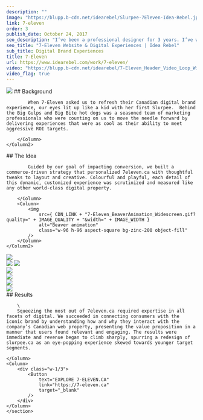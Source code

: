 ```yaml
---
description: ""
image: "https://blupp.b-cdn.net/idearebel/Slurpee-7Eleven-Idea-Rebel.jpeg?quality=50"
link: 7-eleven
order: 3
publish_date: October 24, 2017
seo_description: "I’ve been a professional designer for 3 years. I’ve worked for large agencies, digital and advertising and also in-house for a large corporation – a short-yet-varied experience that’s given me some perspective on the industry as a recent graduate. These are my observations; and what I wish design school had better prepared me for. 1. … Continued"
seo_title: "7-Eleven Website & Digital Experiences | Idea Rebel"
sub_title: Digital Brand Experiences
title: 7-Eleven
url: https://www.idearebel.com/work/7-eleven/
video: "https://blupp.b-cdn.net/idearebel/7-Eleven_Header_Video_Loop_Widescreen_6.mp4"
video_flag: true
---
```


<section class="container mx-auto max-w-6xl py-10">
    <Column2>
        <Column>
            <img
                src={ CDN_LINK + "7-Eleven_Slurpee_Widescreen.png?quality=" + IMAGE_QUALITY + "&width=" + IMAGE_WIDTH }
                alt="Slurpee"
                class="w-full h-full aspect-square bg-zinc-200 object-fill"
            />
        </Column>
        <Column>
            ## Background

            When 7-Eleven asked us to refresh their Canadian digital brand experience, our eyes lit up like a kid with her first Slurpee.  Behind the Big Gulps and Big Bite hot dogs was a seasoned team of marketing professionals who were counting on us to move the needle forward by delivering experiences that were as cool as their ability to meet aggressive ROI targets.

        </Column>
    </Column2>
</section>
<section class="container mx-auto max-w-6xl py-10">
    <Column2>
        <Column>
            ## The Idea

            Guided by our goal of impacting conversion, we built a commerce-driven strategy that personalized 7eleven.ca with thoughtful tweaks to layout and creative. Colourful and playful, each detail of this dynamic, customized experience was scrutinized and measured like any other world-class digital property.

        </Column>
        <Column>
            <img
                src={ CDN_LINK + "7-Eleven_BeaverAnimation_Widescreen.gif?quality=" + IMAGE_QUALITY + "&width=" + IMAGE_WIDTH }
                alt="Beaver animation"
                class="w-96 h-96 aspect-square bg-zinc-200 object-fill"
            />
        </Column>
    </Column2>
</section>
<section class="container mx-auto max-w-6xl p-20 bg-secondary">
    <Column>
        <img
            src={ CDN_LINK + "7-Eleven_ScreenShot_Widescreen.jpg?quality=" + IMAGE_QUALITY + "&width=" + IMAGE_WIDTH }
            alt="7 eleven website"
            class="w-full h-full aspect-square bg-zinc-200 object-fill"
        />
    </Column>
</section>

<section class="container mx-auto max-w-6xl p-20 bg-secondary mt-20">
    <Column2>
        <Column>
            <img
                src={ CDN_LINK + "7-Eleven_SlurpeeGame2_Widescreen.png?quality=" + IMAGE_QUALITY + "&width=" + IMAGE_WIDTH }
                alt="Slurpee game top score"
                class="w-full h-full aspect-square bg-zinc-200 object-fill"
            />
        </Column>
        <Column>
            <img
                src={ CDN_LINK + "7-Eleven_SlurpeeGame1_Widescreen.png?quality=" + IMAGE_QUALITY + "&width=" + IMAGE_WIDTH }
                alt="Slurpee game"
                class="w-full h-full aspect-square bg-zinc-200 object-fill"
            />
        </Column>
    </Column2>
</section>
<section class="container mx-auto max-w-6xl p-20 bg-secondary">
    <Column>
        <img
            src={ CDN_LINK + "7-Eleven_TabletVideo_Still_Widescreen.jpg?quality=" + IMAGE_QUALITY + "&width=" + IMAGE_WIDTH }
            alt="7 eleven snacks"
            class="w-full h-full aspect-square bg-zinc-200 object-fill"
        />
    </Column>
</section>
<section class="container mx-auto max-w-6xl p-20 bg-secondary mt-20">
    <Column2>
        <Column>
            <img
                src={ CDN_LINK + "moose.jpg?quality=" + IMAGE_QUALITY + "&width=" + IMAGE_WIDTH }
                alt="moose"
                class="w-full h-full aspect-square bg-zinc-200 object-fill"
            />
        </Column>
        <Column>
            <div>
                <img
                    src={ CDN_LINK + "lynx.jpg?quality=" + IMAGE_QUALITY + "&width=" + IMAGE_WIDTH }
                    alt="lynx"
                    class="w-full h-full aspect-square bg-zinc-200 object-fill"
                />
            </div>
            <div>
                <img
                    src={ CDN_LINK + "whale.jpg?quality=" + IMAGE_QUALITY + "&width=" + IMAGE_WIDTH }
                    alt="whale"
                    class="w-full h-full aspect-square bg-zinc-200 object-fill"
                />
            </div>
        </Column>
    </Column2>
</section>

<section class="bg-secondary mt-20">
    <section class="container ml-56 max-w-6xl py-20 w-1/2">
    <Column>
        ## Results

        \
        Squeezing the most out of 7eleven.ca required expertise in all facets of digital. We succeeded in connecting consumers with the iconic brand by understanding how and why they interact with the company’s Canadian web property, presenting the value proposition in a manner that users found relevant and engaging. The results were immediate and revenue began to climb sharply, spurring a redesign of slurpee.ca as an eye-popping experience skewed towards younger target segments.

    </Column>
    <Column>
        <div class="w-1/3">
            <Button
                text="EXPLORE 7-ELEVEN.CA"
                link="https://7-eleven.ca"
                target="_blank"
            />
        </div>
    </Column>
    </section>
</section>

<section class="container mx-auto max-w-6xl p-4 md:px-0 md:py-2">
    <Column>
        <div class="flex justify-between">
            <div>
            <PreviousProject
                link="/work/nba-digital-fan-experiences/"
                title="NBA Digital Fan Experiences"
            />
            </div>
            <NextProject
                link="/work/keurig/"
                title="Keurig"
            />
        </div>
    </Column>
</section>
